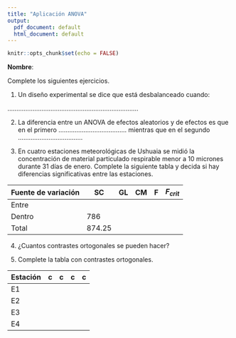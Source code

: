```yaml
---
title: "Aplicación ANOVA"
output:
  pdf_document: default
  html_document: default
---
```


```r
knitr::opts_chunk$set(echo = FALSE)
```

**Nombre**:



Complete los siguientes ejercicios.


1. Un diseño experimental se dice que está desbalanceado cuando:

.........................................................................

2. La diferencia entre un ANOVA de efectos aleatorios y de efectos es que 
en el primero ...................................... mientras que en el 
segundo ....................................

3. En cuatro estaciones meteorológicas de Ushuaia se midió la concentración
de  material particulado respirable menor a 10 micrones durante 31 días de 
enero. Complete la siguiente tabla y decida si hay diferencias significativas
entre las estaciones.


Fuente de variación | SC          | GL    | CM   | F | $F_{crit}$
--------------------|-------------|-------|------|---|-----------
Entre               |             |       |      |   |
Dentro              | 786         |       |      |   |
Total               | 874.25      |       |      |   |


4. ¿Cuantos contrastes ortogonales se pueden hacer?


5. Complete la tabla con contrastes ortogonales.

Estación | c | c | c | c
---------|---|---|---|---
E1       |   |   |   |
E2       |   |   |   |
E3       |   |   |   |
E4       |   |   |   |
